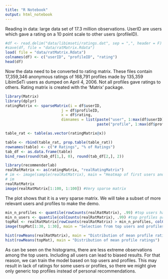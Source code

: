 ```yaml
---
title: "R Notebook"
output: html_notebook
---
```


Reading in data: large data set of 17.3 million observations. UserID are users which gave a rating on a 10 point scale to other users (profileID).

```r
#df <- read.delim("data/libimseti/ratings.dat", sep = ",", header = F)
#save(df, file = "data/ratMatrix.Rdata")
load( file = "data/ratMatrix.Rdata")
colnames(df) <- c("userID", "profileID", "rating")
head(df)
```

Now the data need to be converted to rating matrix. These files contain 17,359,346 anonymous ratings of 168,791 profiles
made by 135,359 LibimSeTi users as dumped on April 4, 2006. Not all profiles gave ratings to others. Rating matrix is created with the 'Matrix' package.
```r
library(Matrix)
library(dplyr)
ratingMatrix <- sparseMatrix(i = df$userID,
                         j = df$profileID,
                         x = df$rating,
                         dimnames = list(paste("user", 1:max(df$userID), sep = ' '),
                                         paste("profile", 1:max(df$profileID))))

table_rat <- table(as.vector(ratingMatrix@x))

table <- rbind(table_rat, prop.table(table_rat))
rownames(table) <- c("# Ratings", "% of Ratings")
tab_df <- as.data.frame(table)
bind_rows(round(tab_df[1,], 0), round(tab_df[2,], 2))

```
```r
library(recommenderlab)
realRatMatrix <- as(ratingMatrix, "realRatingMatrix")
# im <- image(sample(realRatMatrix), main = "Heatmap of first users and profiles")
# im
realRatMatrix
image(realRatMatrix[1:100, 1:100]) #Very sparse matrix
```
The plot shows that it is a very sparse matrix. We will take a subset of more relevant users and profiles to make the demo. 

```r
min_n_profiles <- quantile(rowCounts(realRatMatrix), .99) #top users have rated 1051 profiles
min_n_users <- quantile(colCounts(realRatMatrix), .99) #top profiles are rated by 1060 users
topMat <- realRatMatrix[rowCounts(realRatMatrix) > min_n_profiles, colCounts(realRatMatrix) > min_n_users]
image(topMat[1:30, 1:30], main = "Selection from top users and profiles")
```

```r
hist(rowMeans(realRatMatrix), main = "Distribution of mean profile ratings")
hist(rowMeans(topMat), main = "Distribution of mean profile ratings")
```
As can be seen on the histograms, there are less extreme observations among the top users. Including all users can lead to biased results. For that reason, we can train the model based on top users and profiles. This may result in lack of ratings for some users or profiles, so there we might give only generic top profiles instead of personal recommendations. 
